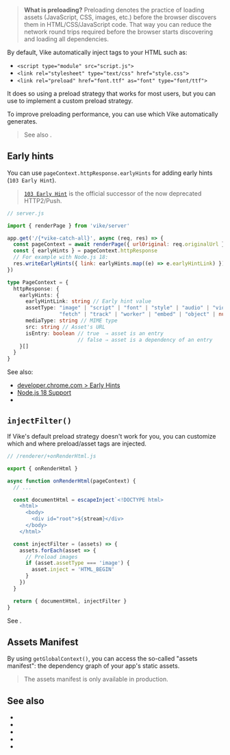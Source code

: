 
> **What is preloading?** Preloading denotes the practice of loading assets (JavaScript, CSS, images, etc.) before the browser discovers them in HTML/CSS/JavaScript code. That way you can reduce the network round trips required before the browser starts discovering and loading all dependencies.

By default, Vike automatically inject tags to your HTML such as:
- `<script type="module" src="script.js">`
- `<link rel="stylesheet" type="text/css" href="style.css">`
- `<link rel="preload" href="font.ttf" as="font" type="font/ttf">`

It does so using a preload strategy that works for most users, but you can use <Link href="#injectfilter" /> to implement a custom preload strategy.

To improve preloading performance, you can use <Link href="#early-hints" /> which Vike automatically generates.

> See also <Link href="/prefetchStaticAssets" />.


## Early hints

You can use `pageContext.httpResponse.earlyHints` for adding early hints (`103 Early Hint`).

> [`103 Early Hint`](https://developer.mozilla.org/en-US/docs/Web/HTTP/Status/103) is the official successor of the now deprecated HTTP2/Push.

```js
// server.js

import { renderPage } from 'vike/server'

app.get('/{*vike-catch-all}', async (req, res) => {
  const pageContext = await renderPage({ urlOriginal: req.originalUrl } )
  const { earlyHints } = pageContext.httpResponse
  // For example with Node.js 18:
  res.writeEarlyHints({ link: earlyHints.map((e) => e.earlyHintLink) })
})
```

```ts
type PageContext = {
  httpResponse: {
    earlyHints: {
      earlyHintLink: string // Early hint value
      assetType: "image" | "script" | "font" | "style" | "audio" | "video" | "document" |
                 "fetch" | "track" | "worker" | "embed" | "object" | null
      mediaType: string // MIME type
      src: string // Asset's URL
      isEntry: boolean // true  ⇒ asset is an entry
                       // false ⇒ asset is a dependency of an entry
    }[]
  }
}
```

See also:
 - [developer.chrome.com > Early Hints](https://developer.chrome.com/blog/early-hints/)
 - [Node.js 18 Support](https://nodejs.org/dist/latest-v19.x/docs/api/http.html#responsewriteearlyhintshints-callback)
 - <Link href="/nginx#early-hints" />


## `injectFilter()`

If Vike's default preload strategy doesn't work for you, you can customize which and where preload/asset tags are injected.

```ts
// /renderer/+onRenderHtml.js

export { onRenderHtml }

async function onRenderHtml(pageContext) {
  // ...

  const documentHtml = escapeInject`<!DOCTYPE html>
    <html>
      <body>
        <div id="root">${stream}</div>
      </body>
    </html>`

  const injectFilter = (assets) => {
    assets.forEach(asset => {
      // Preload images
      if (asset.assetType === 'image') {
        asset.inject = 'HTML_BEGIN'
      }
    })
  }

  return { documentHtml, injectFilter }
}
```

See <Link href="/injectFilter" />.


## Assets Manifest

By using <Link href="/getGlobalContext">`getGlobalContext()`</Link>, you can access the so-called "assets manifest": the dependency graph of your app's static assets.

> The assets manifest is only available in production.


## See also

- <Link href="/injectFilter" />
- <Link href="/prefetch" />
- <Link href="/prefetchStaticAssets" />
- <Link href="/streaming" />
- <Link href="/getGlobalContext" />
